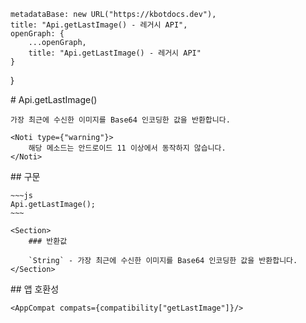 
    metadataBase: new URL("https://kbotdocs.dev"),
    title: "Api.getLastImage() - 레거시 API",
    openGraph: {
        ...openGraph,
        title: "Api.getLastImage() - 레거시 API"
    }
}

<Section>
    # Api.getLastImage()

    가장 최근에 수신한 이미지를 Base64 인코딩한 값을 반환합니다.

    <Noti type={"warning"}>
        해당 메소드는 안드로이드 11 이상에서 동작하지 않습니다.
    </Noti>
</Section>
<Section>
    ## 구문

    ~~~js
    Api.getLastImage();
    ~~~

    <Section>
        ### 반환값

        `String` - 가장 최근에 수신한 이미지를 Base64 인코딩한 값을 반환합니다.
    </Section>
</Section>
<Section>
    ## 앱 호환성

    <AppCompat compats={compatibility["getLastImage"]}/>
</Section>